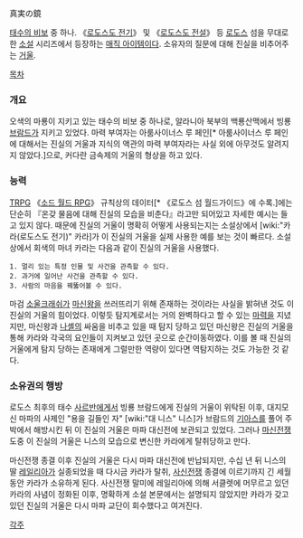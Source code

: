 真実の鏡

[[태수의 비보]] 중 하나.
《[[로도스도 전기]]》 및 《[[로도스도 전설]]》 등 [[로도스]] 섬을 무대로 한 [[소설]] 시리즈에서 등장하는 [[매직 아이템]]이다. 소유자의 질문에 대해 진실을 비추어주는 [[거울]].

[[목차]]
=== 개요 ===
오색의 마룡이 지키고 있는 태수의 비보 중 하나로, 알라니아 북부의 백룡산맥에서 빙룡 [[브람드]]가 지키고 있었다. 마력 부여자는 아룸사이너스 루 페인[* 아룸사이너스 루 페인에 대해서는 진실의 거울과 지식의 액관의 마력 부여자라는 사실 외에 아무것도 알려지지 않았다.]으로, 커다란 금속제의 거울의 형상을 하고 있다.

=== 능력 ===
[[TRPG]] 《[[소드 월드 RPG]]》 규칙상의 데이터[* 《로도스 섬 월드가이드》에 수록.]에는 단순히 『온갖 물음에 대해 진실의 모습을 비춘다』라고만 되어있고 자세한 예시는 들고 있지 않다. 때문에 진실의 거울이 명확히 어떻게 사용되는지는 소설상에서 [wiki:"카라(로도스도 전기)" 카라]가 이 진실의 거울을 실제 사용한 예를 보는 것이 빠르다. 소설상에서 회색의 마녀 카라는 다음과 같이 진실의 거울을 사용했다.

 1. 멀리 있는 특정 인물 및 사건을 관측할 수 있다.
 2. 과거에 일어난 사건을 관측할 수 있다.
 3. 사람의 마음을 꿰뚫어볼 수 있다.

마검 [[소울크래쉬]]가 [[마신왕]]을 쓰러뜨리기 위해 존재하는 것이라는 사실을 밝혀낸 것도 이 진실의 거울의 힘이었다. 이렇듯 탐지계로서는 거의 완벽하다고 할 수 있는 [[마력]]을 지녔지만, 마신왕과 [[나셸]]의 싸움을 비추고 있을 때 탐지 당하고 있던 마신왕은 진실의 거울을 통해 카라와 각국의 요인들이 지켜보고 있던 곳으로 순간이동하였다. 이를 볼 때 진실의 거울에게 탐지 당하는 존재에게 그럴만한 역량이 있다면 역탐지하는 것도 가능한 것 같다.

=== 소유권의 행방 ===
로도스 최후의 태수 [[사르반]]에게서 빙룡 브람드에게 진실의 거울이 위탁된 이후, 대지모신 마파의 사제인 "용을 길들인 자" [wiki:"대 니스" 니스]가 브람드의 [[기아스]]를 풀어 주박에서 해방시킨 뒤 이 진실의 거울은 마파 대신전에 보관되고 있었다. 그러나 [[마신전쟁]] 도중 이 진실의 거울은 니스의 모습으로 변신한 카라에게 탈취당하고 만다.

마신전쟁 종결 이후 진실의 거울은 다시 마파 대신전에 반납되지만, 수십 년 뒤 니스의 딸 [[레일리아]]가 실종되었을 때 다시금 카라가 탈취, [[사신전쟁]] 종결에 이르기까지 긴 세월 동안 카라가 소유하게 된다. 사신전쟁 말미에 레일리아에 의해 서클렛에 머무르고 있던 카라의 사념이 정화된 이후, 명확하게 소설 본문에서는 설명되지 않았지만 카라가 갖고 있던 진실의 거울은 다시 마파 교단이 회수했다고 여겨진다.

[[각주]]
